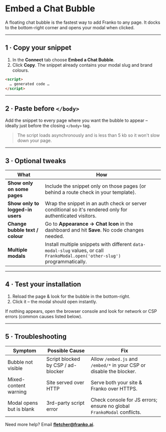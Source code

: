 # Embed a Chat Bubble

A floating chat bubble is the fastest way to add Franko to any page. It docks to the bottom-right corner and opens your modal when clicked.

---

## 1 · Copy your snippet

1. In the **Connect** tab choose **Embed a Chat Bubble**.
2. Click **Copy**. The snippet already contains your modal slug and brand colours.

```html
<script>
  … generated code …
</script>
```

---

## 2 · Paste before `</body>`

Add the snippet to every page where you want the bubble to appear – ideally just before the closing `</body>` tag.

> The script loads asynchronously and is less than 5 kb so it won't slow down your page.

---

## 3 · Optional tweaks

| What | How |
|------|-----|
| **Show only on some pages** | Include the snippet only on those pages (or behind a route check in your template). |
| **Show only to logged-in users** | Wrap the snippet in an auth check or server conditional so it's rendered only for authenticated visitors. |
| **Change bubble text / colour** | Go to **Appearance → Chat Icon** in the dashboard and hit **Save**. No code changes needed. |
| **Multiple modals** | Install multiple snippets with different `data-modal-slug` values, or call `FrankoModal.open('other-slug')` programmatically. |

---

## 4 · Test your installation

1. Reload the page & look for the bubble in the bottom-right.
2. Click it – the modal should open instantly.

If nothing appears, open the browser console and look for network or CSP errors (common causes listed below).

---

## 5 · Troubleshooting

| Symptom | Possible Cause | Fix |
|---------|----------------|-----|
| Bubble not visible | Script blocked by CSP / ad-blocker | Allow `/embed.js` and `/embed/*` in your CSP or disable the blocker. |
| Mixed-content warning | Site served over HTTP | Serve both your site & Franko over HTTPS. |
| Modal opens but is blank | 3rd-party script error | Check console for JS errors; ensure no global `FrankoModal` conflicts. |

Need more help? Email **fletcher@franko.ai**. 